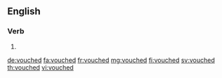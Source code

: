 ==English==

===Verb===
{{head|en|verb form}}

# {{en-past of|vouch}}

[[de:vouched]]
[[fa:vouched]]
[[fr:vouched]]
[[mg:vouched]]
[[fi:vouched]]
[[sv:vouched]]
[[th:vouched]]
[[vi:vouched]]
